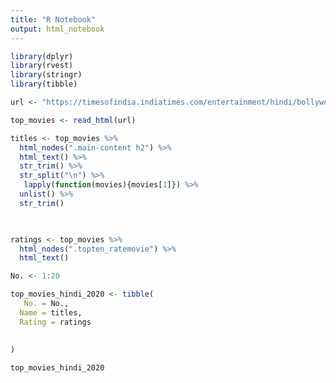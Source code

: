```yaml
---
title: "R Notebook"
output: html_notebook
---
```


```r

library(dplyr)
library(rvest)
library(stringr)
library(tibble)


```

```r
url <- "https://timesofindia.indiatimes.com/entertainment/hindi/bollywood/top-20-best-bollywood-movies-of-2020"

top_movies <- read_html(url)
```

```r
titles <- top_movies %>%
  html_nodes(".main-content h2") %>%
  html_text() %>%
  str_trim() %>%
  str_split("\n") %>%
   lapply(function(movies){movies[1]}) %>%
  unlist() %>%
  str_trim()
  



```

```r
ratings <- top_movies %>%
  html_nodes(".topten_ratemovie") %>%
  html_text() 

```
```r
No. <- 1:20
```
```r
top_movies_hindi_2020 <- tibble(
   No. = No.,
  Name = titles,
  Rating = ratings
  
  
)

top_movies_hindi_2020

```

